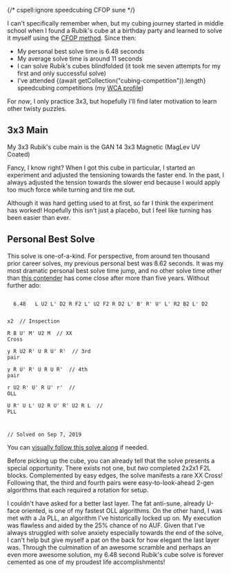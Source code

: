 
{/* cspell:ignore speedcubing CFOP sune */}

I can't specifically remember when, but my cubing journey started in middle school when I found a Rubik's cube at a birthday party and learned to solve it myself using the [CFOP method](https://en.wikipedia.org/wiki/CFOP_method). Since then:

- My personal best solve time is 6.48 seconds
- My average solve time is around 11 seconds
- I can solve Rubik's cubes blindfolded (it took me seven attempts for my first and only successful solve)
- I've attended {(await getCollection("cubing-competition")).length} speedcubing competitions (my [WCA profile](https://www.worldcubeassociation.org/persons/2018CHAU01))

For *now*, I only practice 3x3, but hopefully I'll find later motivation to learn other twisty puzzles.

## 3x3 Main

My 3x3 Rubik's cube main is the GAN 14 3x3 Magnetic (MagLev UV Coated)

<ContentImage
    src={cubingPhotography}
    alt="Cubing photograph picture"
    width="500"
    quality="max"
    desc="This composition took two hours to get right. The colors admittedly look a bit muted; I took this picture with my phone."
/>

Fancy, I know right? When I got this cube in particular, I started an experiment and adjusted the tensioning towards the faster end. In the past, I always adjusted the tension towards the slower end because I would apply too much force while turning and tire me out.

Although it was hard getting used to at first, so far I think the experiment has worked! Hopefully this isn't just a placebo, but I feel like turning has been easier than ever.

## Personal Best Solve

This solve is one-of-a-kind. For perspective, from around ten thousand prior career solves, my previous personal best was 8.62 seconds. It was my most dramatic personal best solve time jump, and no other solve time other than <a href="https://alg.cubing.net/?type=reconstruction&setup=B-_R_D2_L-_F2_L-_U2_F2_L-_F2_R-_F2_B-_L-_R2_D-_R-_F_L-&alg=x2_y_%2F%2F_Inspection%0AD-_R-_D2_F_B-_R_D2_%2F%2F_Cross%0AL-_U_L_y-_R-_U2_R_%2F%2F_1st_Pair%0AL_F-_L-_F_L_U_L-_%2F%2F_2nd_Pair%0Ay-_U_R-_U-_R_%2F%2F_3rd_Pair%0AU_R_U_R-_%2F%2F_4th_Pair%0Af_R_U_R-_U-_f-_U-_R_U_R-_U-_R-_F_R_F-_%2F%2F_OLL%0A%0A%2F%2F_Solved_on_Dec_5,_2022&title=Arhan%20Chaudhary,%206.82%20seconds&view=playback">this contender</a> has come close after more than five years. Without further ado:

<code>
  6.48 &nbsp;&nbsp;L U2 L' D2 R F2 L' U2 F2 R D2 L' B' R' U' L' R2 B2 L' D2

  x2 &nbsp;<span class="reconstruction-comment">// Inspection</span> \
  R B U' M' U2 M &nbsp;<span class="reconstruction-comment">// XX Cross</span> \
  y R U2 R' U R U' R' &nbsp;<span class="reconstruction-comment">// 3rd pair</span> \
  y R U' R' U R U R' &nbsp;<span class="reconstruction-comment">// 4th pair</span> \
  r U2 R' U' R U' r' &nbsp;<span class="reconstruction-comment">// OLL</span> \
  U R' U L' U2 R U' R' U2 R L &nbsp;<span class="reconstruction-comment">// PLL</span>

  <span class="reconstruction-comment">// Solved on Sep 7, 2019</span>
</code>

You can <a href="https://alg.cubing.net/?setup=L_U2_L-_D2_R_F2_L-_U2_F2_R_D2_L-_B-_R-_U-_L-_R2_B2_L-_D2&alg=x2_%2F%2F_Inspection%0AR_B_U-_M-_U2_M_%2F%2F_XX_Cross%0Ay_R_U2_R-_U_R_U-_R-_%2F%2F_3rd_pair%0Ay_R_U-_R-_U_R_U_R-_%2F%2F_4th_pair%0Ar_U2_R-_U-_R_U-_r-_%2F%2F_OLL%0AU_R-_U_L-_U2_R_U-_R-_U2_R_L_%2F%2F_PLL%0A%0A%2F%2F_Solved_on_Sep_7,_2019&type=reconstruction&title=Arhan%20Chaudhary,%206.48%20seconds&view=playback">visually follow this solve along</a> if needed.

Before picking up the cube, you can already tell that the solve presents a special opportunity. There exists not one, but <i>two</i> completed 2x2x1 F2L blocks. Complemented by easy edges, the solve manifests a rare XX Cross! Following that, the third and fourth pairs were easy-to-look-ahead 2-gen algorithms that each required a rotation for setup.

I couldn't have asked for a better last layer. The fat anti-sune, already U-face oriented, is one of my fastest OLL algorithms. On the other hand, I was met with a Ja PLL, an algorithm I've historically locked up on. My execution was flawless and aided by the 25% chance of no AUF. Given that I've always struggled with solve anxiety especially towards the end of the solve, I can't help but give myself a pat on the back for how elegant the last layer was. Through the culmination of an awesome scramble and perhaps an even more awesome solution, my 6.48 second Rubik's cube solve is forever cemented as one of my proudest life accomplishments!